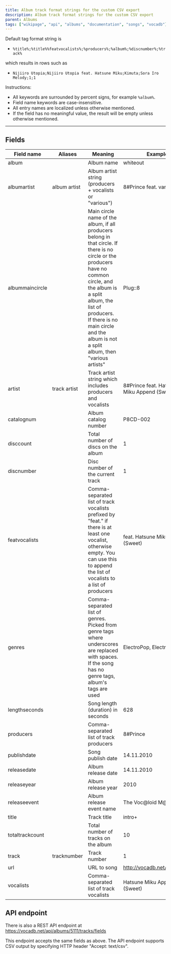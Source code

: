 ---
title: Album track format strings for the custom CSV export
description: Album track format strings for the custom CSV export
parent: Albums
tags: ["wikipage", "api", "albums", "documentation", "songs", "vocadb"]
---

Default tag format string is 
- `%title%;%title%%featvocalists%;%producers%;%album%;%discnumber%;%track%`

which results in rows such as
- `Nijiiro Utopia;Nijiiro Utopia feat. Hatsune Miku;Kimuta;Sora Iro Melody;1;1`

Instructions:

- All keywords are surrounded by percent signs, for example `%album%`.
- Field name keywords are case-insensitive. 
- All entry names are localized unless otherwise mentioned. 
- If the field has no meaningful value, the result will be empty unless otherwise mentioned.

----

## Fields
| Field name | Aliases | Meaning | Example |
| ---------- | ---------- | ---------- | ---------- |
| album | | Album name | whiteout |
| albumartist | album artist | Album artist string (producers + vocalists or "various") | 8#Prince feat. various |
| albummaincircle | | Main circle name of the album, if all producers belong in that circle. If there is no circle or the producers have no common circle, and the album is a split album, the list of producers. If there is no main circle and the album is not a split album, then "various artists" | Plug::8 |
| artist | track artist | Track artist string which includes producers and vocalists | 8#Prince feat. Hatsune Miku Append (Sweet) |
| catalognum | | Album catalog number | P8CD-002 |
| disccount | | Total number of discs on the album | 1 |
| discnumber | | Disc number of the current track | 1 |
| featvocalists | | Comma-separated list of track vocalists prefixed by "feat." if there is at least one vocalist, otherwise empty. You can use this to append the list of vocalists to a list of producers | feat. Hatsune Miku Append (Sweet) |
| genres | | Comma-separated list of genres. Picked from genre tags where underscores are replaced with spaces. If the song has no genre tags, album's tags are used | ElectroPop, Electro-House |
| lengthseconds | | Song length (duration) in seconds | 628 |
| producers | | Comma-separated list of track producers | 8#Prince |
| publishdate | | Song publish date | 14.11.2010 |
| releasedate | | Album release date | 14.11.2010 |
| releaseyear | | Album release year | 2010 |
| releaseevent | | Album release event name | The Voc@loid M@ster 14 |
| title | | Track title | intro+ |
| totaltrackcount | | Total number of tracks on the album | 10 |
| track | tracknumber | Track number | 1 |
| url | | URL to song | http://vocadb.net/S/108849 |
| vocalists | | Comma-separated list of track vocalists | Hatsune Miku Append (Sweet) |

## API endpoint

There is also a REST API endpoint at https://vocadb.net/api/albums/5111/tracks/fields

This endpoint accepts the same fields as above. The API endpoint supports CSV output by specifying HTTP header "Accept: text/csv".